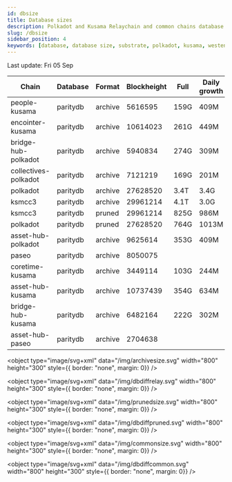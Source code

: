 ```yaml
---
id: dbsize
title: Database sizes
description: Polkadot and Kusama Relaychain and common chains database sizes
slug: /dbsize
sidebar_position: 4
keywords: [database, database size, substrate, polkadot, kusama, westend]
---
```



Last update: Fri 05 Sep

| Chain    | Database   | Format | Blockheight | Full         | Daily growth |
| ------------------------| ----------- | -------- | ------- | ---------- | ----- | 
| people-kusama | paritydb | archive | 5616595 | 159G | 409M |
| encointer-kusama | paritydb | archive | 10614023 | 261G | 449M |
| bridge-hub-polkadot | paritydb | archive | 5940834 | 274G | 309M |
| collectives-polkadot | paritydb | archive | 7121219 | 169G | 201M |
| polkadot | paritydb | archive | 27628520 | 3.4T | 3.4G |
| ksmcc3 | paritydb | archive | 29961214 | 4.1T | 3.0G |
| ksmcc3 | paritydb | pruned | 29961214 | 825G | 986M |
| polkadot | paritydb | pruned | 27628520 | 764G | 1013M |
| asset-hub-polkadot | paritydb | archive | 9625614 | 353G | 409M |
| paseo | paritydb | archive | 8050075 |  |  |
| coretime-kusama | paritydb | archive | 3449114 | 103G | 244M |
| asset-hub-kusama | paritydb | archive | 10737439 | 354G | 634M |
| bridge-hub-kusama | paritydb | archive | 6482164 | 222G | 302M |
| asset-hub-paseo | paritydb | archive | 2704638 |  |  |
<object type="image/svg+xml" data="/img/archivesize.svg" width="800" height="300" style={{ border: "none", margin: 0}} />

<object type="image/svg+xml" data="/img/dbdiffrelay.svg" width="800" height="300" style={{ border: "none", margin: 0}} />

<object type="image/svg+xml" data="/img/prunedsize.svg" width="800" height="300" style={{ border: "none", margin: 0}} />

<object type="image/svg+xml" data="/img/dbdiffpruned.svg" width="800" height="300" style={{ border: "none", margin: 0}} />

<object type="image/svg+xml" data="/img/commonsize.svg" width="800" height="300" style={{ border: "none", margin: 0}} />

<object type="image/svg+xml" data="/img/dbdiffcommon.svg" width="800" height="300" style={{ border: "none", margin: 0}} />
